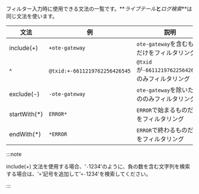 フィルター入力時に使用できる文法の一覧です。**_ライブテール_**と**_ログ検索_**は同じ文法を使います。

| 文法            | 例                             | 説明                                      |
| ------------- | ----------------------------- | --------------------------------------- |
| include(+)    | `+ote-gateway`                | `ote-gateway`を含むものだけをフィルタリング            |
| ^             | `@txid:+-6611219762256426545` | `@txid`が`-6611219762256426545`のみフィルタリング |
| exclude(-)    | `-ote-gateway`                | `ote-gateway`を除いたもののみフィルタリング            |
| startWith(\*) | `ERROR*`                      | `ERROR`で始まるものだけをフィルタリング                 |
| endWith(\*)   | `*ERROR`                      | `ERROR`で終わるものだけをフィルタリング                 |

:::note

include(+) 文法を使用する場合、'`-`1234'のように、負の数を含む文字列を検索する場合は、'`+`'記号を追加して'`+-`1234'を検索してください。

:::
